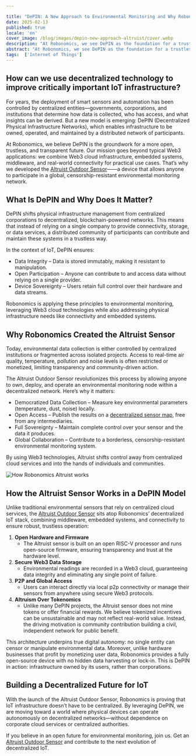 ```yaml
---

title: "DePIN: A New Approach to Environmental Monitoring and Why Robonomics Built the Altruist Sensor"
date: 2025-02-13
published: true
locale: 'en'
cover_image: /blog/images/depin-new-approach-altruist/cover.webp
description: "At Robonomics, we see DePIN as the foundation for a trustless, user-owned IoT ecosystem. The Altruist Outdoor Sensor empowers anyone to contribute to a censorship-resistant environmental monitoring network, leveraging Web3 infrastructure for open, verifiable data—free from centralized control."
abstract: "At Robonomics, we see DePIN as the foundation for a trustless, user-owned IoT ecosystem. The Altruist Outdoor Sensor empowers anyone to contribute to a censorship-resistant environmental monitoring network, leveraging Web3 infrastructure for open, verifiable data—free from centralized control."
tags:  ['Internet of Things']
---
```


## How can we use decentralized technology to improve critically important IoT infrastructure?

For years, the deployment of smart sensors and automation has been controlled by centralized entities—governments, corporations, and institutions that determine how data is collected, who has access, and what insights can be derived. But a new model is emerging: DePIN (Decentralized Physical Infrastructure Networks), which enables infrastructure to be owned, operated, and maintained by a distributed network of participants.

At Robonomics, we believe DePIN is the groundwork for a more open, trustless, and transparent future. Our mission goes beyond typical Web3 applications: we combine Web3 cloud infrastructure, embedded systems, middleware, and real-world connectivity for practical use cases. That’s why we developed the [Altruist Outdoor Sensor](https://robonomics.network/devices/altruist/)——a device that allows anyone to participate in a global, censorship-resistant environmental monitoring network.

## What Is DePIN and Why Does It Matter?

DePIN shifts physical infrastructure management from centralized corporations to decentralized, blockchain-powered networks. This means that instead of relying on a single company to provide connectivity, storage, or data services, a distributed community of participants can contribute and maintain these systems in a trustless way.

In the context of IoT, DePIN ensures:

- Data Integrity – Data is stored immutably, making it resistant to manipulation.
- Open Participation – Anyone can contribute to and access data without relying on a single provider.
- Device Sovereignty – Users retain full control over their hardware and data streams.

Robonomics is applying these principles to environmental monitoring, leveraging Web3 cloud technologies while also addressing physical infrastructure needs like connectivity and embedded systems.

## Why Robonomics Created the Altruist Sensor

Today, environmental data collection is either controlled by centralized institutions or fragmented across isolated projects. Access to real-time air quality, temperature, pollution and noise levels is often restricted or monetized, limiting transparency and community-driven action.

The Altruist Outdoor Sensor revolutionizes this process by allowing anyone to own, deploy, and operate an environmental monitoring node within a decentralized network. Here’s why it matters:

- Democratized Data Collection – Measure key environmental parameters (temperature, dust, noise) locally.
- Open Access – Publish the results on a [decentralized sensor map](https://sensors.social/#/remote/pm10/3/39.0277/8.7891), free from any intermediaries.
- Full Sovereignty – Maintain complete control over your sensor and the data it produces.
- Global Collaboration – Contribute to a borderless, censorship-resistant environmental monitoring system.

By using Web3 technologies, Altruist shifts control away from centralized cloud services and into the hands of individuals and communities.


![How Robonomics Altruist works](/blog/images/depin-new-approach-altruist/How_Altruist_Works.webp)


## How the Altruist Sensor Works in a DePIN Model

Unlike traditional environmental sensors that rely on centralized cloud services, the [Altruist Outdoor Sensor](https://robonomics.network/devices/altruist/) sits atop Robonomics’ decentralized IoT stack, combining middleware, embedded systems, and connectivity to ensure robust, trustless operation:

1. **Open Hardware and Firmware**
    - The Altruist sensor is built on an open RISC-V processor and runs open-source firmware, ensuring transparency and trust at the hardware level.
2. **Secure Web3 Data Storage**
    - Environmental readings are recorded in a Web3 cloud, guaranteeing data integrity and eliminating any single point of failure.
3. **P2P and Global Access**
    - Users can interact directly via local p2p connectivity or manage their sensors from anywhere using secure Web3 protocols.
4. **Altruism Over Tokenomics**
    - Unlike many DePIN projects, the Altruist sensor does not mine tokens or offer financial rewards. We believe tokenized incentives can be unsustainable and may not reflect real-world value. Instead, the driving motivation is community contribution building a civil, independent network for public benefit.

This architecture underpins true digital autonomy: no single entity can censor or manipulate environmental data. Moreover, unlike hardware businesses that profit by monetizing user data, Robonomics provides a fully open-source device with no hidden data harvesting or lock-in. This is DePIN in action: infrastructure owned by its users, rather than corporations.

## Building a Decentralized Future for IoT 

With the launch of the Altruist Outdoor Sensor, Robonomics is proving that IoT infrastructure doesn’t have to be centralized. By leveraging DePIN, we are moving toward a world where physical devices can operate autonomously on decentralized networks—without dependence on corporate cloud services or centralized authorities.

If you believe in an open future for environmental monitoring, join us. Get an [Altruist Outdoor Sensor](https://robonomics.network/devices/altruist/) and contribute to the next evolution of decentralized IoT.


